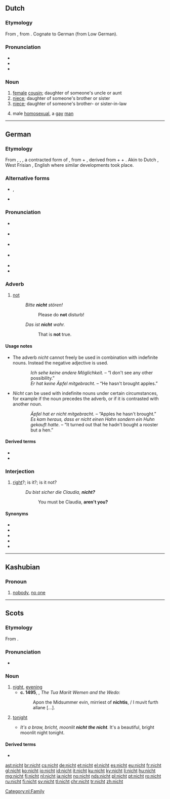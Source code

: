 ==Dutch==

===Etymology===
From {{inh|nl|odt|*nift}}, from {{inh|nl|gem-pro|*niftiz}}. Cognate to German {{m|de|Nichte}} (from Low German).

===Pronunciation===
* {{rhymes|ɪxt|lang=nl}}
* {{IPA|/nɪxt/|lang=nl}}
* {{audio|Nl-nicht.ogg|audio|lang=nl}}

===Noun===
{{nl-noun|f|-en|nichtje}}

# [[female]] [[cousin]]; daughter of someone's uncle or aunt
# [[niece]]; daughter of someone's brother or sister
# [[niece]]; daughter of someone's brother- or sister-in-law
# {{lb|nl|derogatory}} male [[homosexual]], a [[gay]] [[man]]

[[Category:nl:Family]]

----

==German==

===Etymology===
From {{etyl|gmh|de}} {{m|gmh|niwiht}}, {{m|gmh|niweht}}, {{m|gmh|niht}}, a contracted form of {{etyl|goh|de}} {{m|goh|niowiht}}, from {{m|goh|nio||never}} + {{m|goh|wiht||being, creature}}, derived from {{etyl|gem-pro|de}} {{m|gem-pro|*ne||not}} + {{m|gem-pro|*aiw-||ever}} + {{m|gem-pro|*wiht-||thing}}. Akin to Dutch {{m|nl|niet}}, West Frisian {{m|fy|net}}, English {{m|en|not}} where similar developments took place.

===Alternative forms===
* {{l|de|nich}}, {{l|de|nich'}} {{qualifier|informal writing, reflecting the common pronunciation}}
* {{l|de|net}} {{qualifier|colloquial; in central Germany, southern Germany, Austria}}

===Pronunciation===
* {{IPA|/nɪçt/|[nɪçt]|lang=de}} {{qualifier|northern, central}}
* {{IPA|/nixt/|[nixt]|[nɪxt]|[niχt]|lang=de}} {{qualifier|southern}}
* {{IPA|/nɪç/|[nɪç]|lang=de}} {{qualifier|common speech; regarded as quasi-standard in northern and central Germany}}
* {{IPA|/nɪçt/|[nɪɕ(t)]|[nʏɕ(t)]|lang=de}} {{qualifier|central, non-standard}}
* {{audio|De-nicht.ogg|audio|lang=de}}
* {{rhymes|ɪçt|ɪç|lang=de}}

===Adverb===
{{de-adv}}

# [[not]]
#: ''Bitte '''nicht''' stören!''
#:: Please do '''not''' disturb!
#: ''Das ist '''nicht''' wahr.''
#:: That is '''not''' true.

====Usage notes====
* The adverb ''nicht'' cannot freely be used in combination with indefinite nouns. Instead the negative adjective {{m|de|kein||no}} is used.
:: ''Ich sehe keine andere Möglichkeit.'' – “I don't see any other possibility.”
:: ''Er hat keine Äpfel mitgebracht.'' – “He hasn't brought apples.”
* ''Nicht'' can be used with indefinite nouns under certain circumstances, for example if the noun precedes the adverb, or if it is contrasted with another noun.
:: ''Äpfel hat er nicht mitgebracht.'' – “Apples he hasn't brought.”
:: ''Es kam heraus, dass er nicht einen Hahn sondern ein Huhn gekauft hatte.'' – “It turned out that he hadn't bought a rooster but a hen.”

====Derived terms====
* {{l|de|nichtig}}
* {{l|de|Nichtigkeit}}

===Interjection===
{{head|de|interjection|head=nicht?}}

# {{lb|de|tag question|dated|or|formal}} [[right]]?; is it?; is it not?
#: ''Du bist sicher die Claudia, '''nicht?'''''
#:: You must be Claudia, '''aren't you?'''

====Synonyms====
* {{l|de|gell}}
* {{l|de|ne}}
* {{l|de|nicht wahr}}
* {{l|de|oder}}
* {{l|de|wa}}

----

==Kashubian==

===Pronoun===
{{head|csb|pronoun}}

# [[nobody]], [[no one]]

----

==Scots==

===Etymology===
From {{etyl|ang|sco}} {{m|ang|niht}}.

===Pronunciation===
* {{IPA|/nɪçt/|lang=sco}}

===Noun===
{{sco-noun}}

# [[night]], [[evening]]
#* '''c. 1495''', {{w|William Dunbar}}, ''The Tua Mariit Wemen and the Wedo'':
#*: Apon the Midsummer evin, mirriest of '''nichtis''', / I muvit furth allane [...].
# {{lb|sco|definite singular}} [[tonight]]
#* ''It's a braw, bricht, moonlit '''nicht''' '''the nicht'''.'' It's a beautiful, bright moonlit night tonight.

====Derived terms====
* {{l|sco|fortnicht}}

[[ast:nicht]]
[[br:nicht]]
[[cs:nicht]]
[[de:nicht]]
[[et:nicht]]
[[el:nicht]]
[[es:nicht]]
[[eu:nicht]]
[[fr:nicht]]
[[gl:nicht]]
[[ko:nicht]]
[[io:nicht]]
[[id:nicht]]
[[it:nicht]]
[[ku:nicht]]
[[ky:nicht]]
[[li:nicht]]
[[hu:nicht]]
[[mg:nicht]]
[[fj:nicht]]
[[nl:nicht]]
[[ja:nicht]]
[[no:nicht]]
[[nds:nicht]]
[[pl:nicht]]
[[pt:nicht]]
[[ro:nicht]]
[[ru:nicht]]
[[fi:nicht]]
[[sv:nicht]]
[[tl:nicht]]
[[chr:nicht]]
[[tr:nicht]]
[[zh:nicht]]